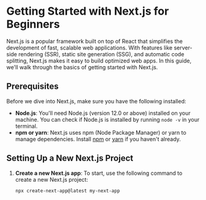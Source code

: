 # Getting Started with Next.js for Beginners

Next.js is a popular framework built on top of React that simplifies the development of fast, scalable web applications. With features like server-side rendering (SSR), static site generation (SSG), and automatic code splitting, Next.js makes it easy to build optimized web apps. In this guide, we'll walk through the basics of getting started with Next.js.

## Prerequisites

Before we dive into Next.js, make sure you have the following installed:

- **Node.js**: You'll need Node.js (version 12.0 or above) installed on your machine. You can check if Node.js is installed by running `node -v` in your terminal.
- **npm or yarn**: Next.js uses npm (Node Package Manager) or yarn to manage dependencies. Install [npm](https://www.npmjs.com/get-npm) or [yarn](https://classic.yarnpkg.com/en/docs/install/) if you haven't already.

## Setting Up a New Next.js Project

1. **Create a new Next.js app**:
   To start, use the following command to create a new Next.js project:

   ```bash
   npx create-next-app@latest my-next-app
   ```
